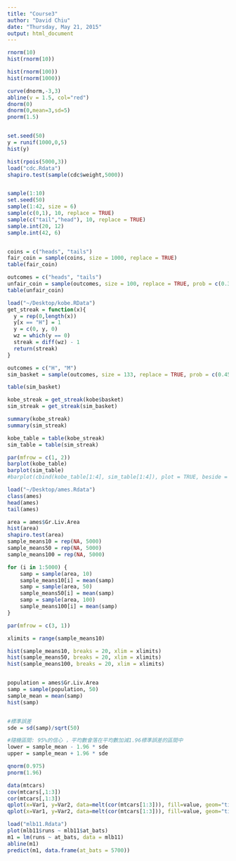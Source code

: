 ```yaml
---
title: "Course3"
author: "David Chiu"
date: "Thursday, May 21, 2015"
output: html_document
---
```


```r
rnorm(10)
hist(rnorm(10))

hist(rnorm(100))
hist(rnorm(1000))

curve(dnorm,-3,3)
abline(v = 1.5, col="red")
dnorm(0)
dnorm(0,mean=3,sd=5)
pnorm(1.5)


set.seed(50)
y = runif(1000,0,5)
hist(y)

hist(rpois(5000,3))
load("cdc.Rdata")
shapiro.test(sample(cdc$weight,5000))



```
```r
sample(1:10)
set.seed(50)
sample(1:42, size = 6)
sample(c(0,1), 10, replace = TRUE)
sample(c("tail","head"), 10, replace = TRUE)
sample.int(20, 12)
sample.int(42, 6)


coins = c("heads", "tails")
fair_coin = sample(coins, size = 1000, replace = TRUE)
table(fair_coin)

outcomes = c("heads", "tails")
unfair_coin = sample(outcomes, size = 100, replace = TRUE, prob = c(0.3,0.7))
table(unfair_coin)


```

```r

load("~/Desktop/kobe.RData")
get_streak = function(x){
  y = rep(0,length(x))
  y[x == "H"] = 1
  y = c(0, y, 0)
  wz = which(y == 0)
  streak = diff(wz) - 1
  return(streak)
}

outcomes = c("H", "M")
sim_basket = sample(outcomes, size = 133, replace = TRUE, prob = c(0.45, 0.55))

table(sim_basket)

kobe_streak = get_streak(kobe$basket)
sim_streak = get_streak(sim_basket)

summary(kobe_streak)
summary(sim_streak)

kobe_table = table(kobe_streak)
sim_table = table(sim_streak)

par(mfrow = c(1, 2))
barplot(kobe_table)
barplot(sim_table)
#barplot(cbind(kobe_table[1:4], sim_table[1:4]), plot = TRUE, beside = TRUE)

```

```r
load("~/Desktop/ames.Rdata")
class(ames)
head(ames)
tail(ames)

area = ames$Gr.Liv.Area
hist(area)
shapiro.test(area)
sample_means10 = rep(NA, 5000)
sample_means50 = rep(NA, 5000)
sample_means100 = rep(NA, 5000)

for (i in 1:5000) {
    samp = sample(area, 10)
    sample_means10[i] = mean(samp)
    samp = sample(area, 50)
    sample_means50[i] = mean(samp)
    samp = sample(area, 100)
    sample_means100[i] = mean(samp)
}

par(mfrow = c(3, 1))

xlimits = range(sample_means10)

hist(sample_means10, breaks = 20, xlim = xlimits)
hist(sample_means50, breaks = 20, xlim = xlimits)
hist(sample_means100, breaks = 20, xlim = xlimits)


population = ames$Gr.Liv.Area
samp = sample(population, 50)
sample_mean = mean(samp)
hist(samp)


#標準誤差
sde = sd(samp)/sqrt(50)

#隨機區間: 95%的信心 ，平均數會落在平均數加減1.96標準誤差的區間中
lower = sample_mean - 1.96 * sde
upper = sample_mean + 1.96 * sde

qnorm(0.975)
pnorm(1.96)

```

```r
data(mtcars)
cov(mtcars[,1:3])
cor(mtcars[,1:3])
qplot(x=Var1, y=Var2, data=melt(cor(mtcars[1:3])), fill=value, geom="tile")
qplot(x=Var1, y=Var2, data=melt(cor(mtcars[1:3])), fill=value, geom="tile") + scale_fill_gradient(low = "pink", high = "green")
```

```r
load("mlb11.Rdata")
plot(mlb11$runs ~ mlb11$at_bats)
m1 = lm(runs ~ at_bats, data = mlb11)
abline(m1)
predict(m1, data.frame(at_bats = 5700))

```
